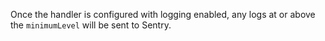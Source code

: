 Once the handler is configured with logging enabled, any logs at or above the `minimumLevel` will be sent to Sentry.